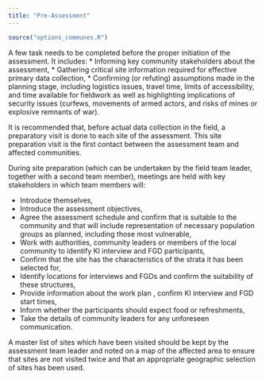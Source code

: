 ```yaml
---
title: "Pre-Assessment"
---
```


```r
source("options_communes.R")
```


<div class="important">
A few task needs to be completed before the proper initiation of the assessment. It includes: 
 * Informing key community stakeholders about the assessment, 
 * Gathering critical site information required for effective primary data collection, 
 * Confirming (or refuting) assumptions made in the planning stage, including logistics issues, travel time, limits of accessibility, and time available for fieldwork as well as highlighting implications of security issues (curfews, movements of armed actors, and risks of mines or  explosive remnants of war). 
 
</div>

It is recommended that, before actual data collection in the field, a preparatory visit is done to each site of the assessment. This site preparation visit is the first contact between the assessment team and affected communities.

During site preparation (which can be undertaken by the field team leader, together with a second team member), meetings are held with key stakeholders in which team members will:

* Introduce themselves, 
* Introduce the assessment objectives,
* Agree the assessment schedule and confirm that is suitable to the community and that will include representation of necessary population groups as planned, including those most vulnerable,   
* Work with authorities, community leaders or members of the local community to identify KI interview and FGD participants,
* Confirm that the site has the characteristics of the strata it has been selected for,
* Identify locations for interviews and FGDs and confirm the suitability of these structures, 
* Provide information about the work plan , confirm KI interview and FGD start times,  
* Inform whether the participants should expect food or refreshments,
* Take the details of community leaders for any unforeseen communication. 

A master list of sites which have been visited should be kept by the assessment team leader and noted on a map of the affected area to ensure that sites are not visited twice and that an appropriate geographic selection of sites has been used.  
